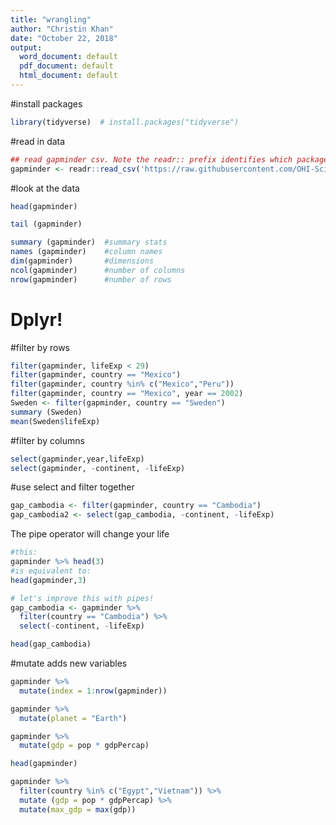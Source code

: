 ```yaml
---
title: "wrangling"
author: "Christin Khan"
date: "October 22, 2018"
output:
  word_document: default
  pdf_document: default
  html_document: default
---
```


#install packages

```r
library(tidyverse)  # install.packages("tidyverse")
```

#read in data

```r
## read gapminder csv. Note the readr:: prefix identifies which package it's in
gapminder <- readr::read_csv('https://raw.githubusercontent.com/OHI-Science/data-science-training/master/data/gapminder.csv')
```

#look at the data

```r
head(gapminder) 
```
```r
tail (gapminder)
```

```r
summary (gapminder)  #summary stats
names (gapminder)    #column names
dim(gapminder)       #dimensions
ncol(gapminder)      #number of columns
nrow(gapminder)      #number of rows
```

# Dplyr!

#filter by rows

```r
filter(gapminder, lifeExp < 29)
filter(gapminder, country == "Mexico")
filter(gapminder, country %in% c("Mexico","Peru"))
filter(gapminder, country == "Mexico", year == 2002)
Sweden <- filter(gapminder, country == "Sweden")
summary (Sweden)
mean(Sweden$lifeExp)
```
#filter by columns

```r
select(gapminder,year,lifeExp)
select(gapminder, -continent, -lifeExp)
```
#use select and filter together

```r
gap_cambodia <- filter(gapminder, country == "Cambodia")
gap_cambodia2 <- select(gap_cambodia, -continent, -lifeExp)
```
The pipe operator will change your life
```r
#this:
gapminder %>% head(3)
#is equivalent to:
head(gapminder,3)

# let's improve this with pipes!
gap_cambodia <- gapminder %>%
  filter(country == "Cambodia") %>%
  select(-continent, -lifeExp)

head(gap_cambodia)

```

#mutate adds new variables
```r
gapminder %>% 
  mutate(index = 1:nrow(gapminder))

gapminder %>% 
  mutate(planet = "Earth")

gapminder %>% 
  mutate(gdp = pop * gdpPercap)

head(gapminder)

gapminder %>%
  filter(country %in% c("Egypt","Vietnam")) %>% 
  mutate (gdp = pop * gdpPercap) %>% 
  mutate(max_gdp = max(gdp))
  

```